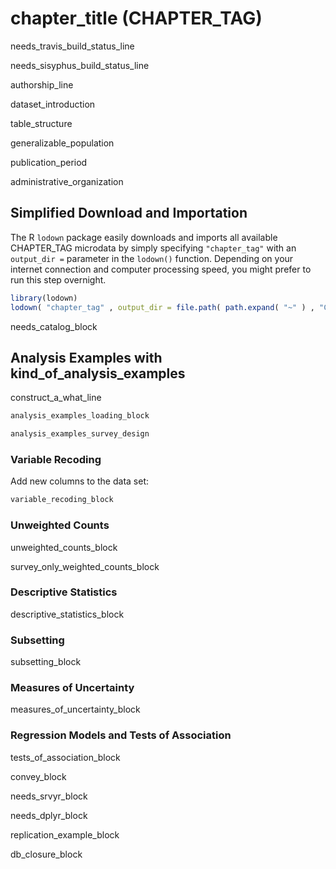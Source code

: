 # chapter_title (CHAPTER_TAG) {-}

needs_travis_build_status_line

needs_sisyphus_build_status_line

authorship_line

dataset_introduction

table_structure

generalizable_population

publication_period

administrative_organization

## Simplified Download and Importation {-}

The R `lodown` package easily downloads and imports all available CHAPTER_TAG microdata by simply specifying `"chapter_tag"` with an `output_dir =` parameter in the `lodown()` function.  Depending on your internet connection and computer processing speed, you might prefer to run this step overnight.

```r
library(lodown)
lodown( "chapter_tag" , output_dir = file.path( path.expand( "~" ) , "CHAPTER_TAG" ) lodown_password_parameters )
```

needs_catalog_block

## Analysis Examples with kind_of_analysis_examples {-}

construct_a_what_line

```r
analysis_examples_loading_block
```

```r
analysis_examples_survey_design
```

### Variable Recoding {-}

Add new columns to the data set:
```r
variable_recoding_block
```

### Unweighted Counts {-}

unweighted_counts_block

survey_only_weighted_counts_block

### Descriptive Statistics {-}

descriptive_statistics_block

### Subsetting {-}

subsetting_block

### Measures of Uncertainty {-}

measures_of_uncertainty_block


### Regression Models and Tests of Association {-}

tests_of_association_block

convey_block

needs_srvyr_block

needs_dplyr_block

replication_example_block

db_closure_block
